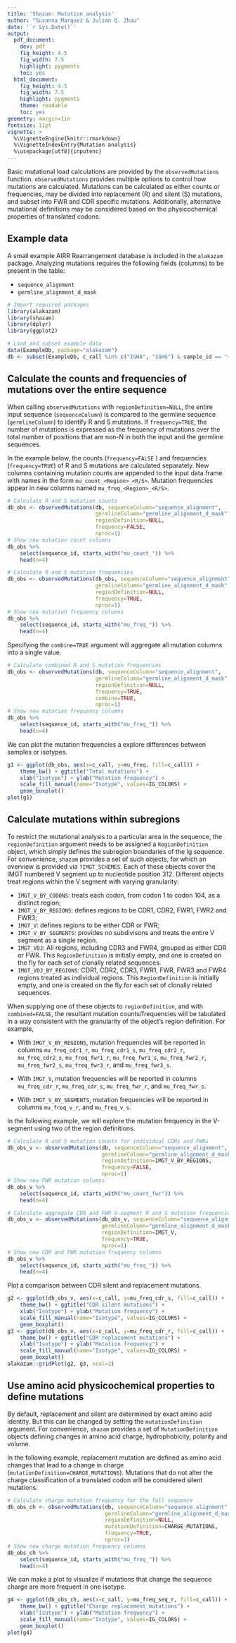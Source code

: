 ```yaml
---
title: 'Shazam: Mutation analysis'
author: "Susanna Marquez & Julian Q. Zhou"
date: '`r Sys.Date()`'
output:
  pdf_document:
    dev: pdf
    fig_height: 4.5
    fig_width: 7.5
    highlight: pygments
    toc: yes
  html_document:
    fig_height: 4.5
    fig_width: 7.5
    highlight: pygments
    theme: readable
    toc: yes
geometry: margin=1in
fontsize: 11pt
vignette: >
  %\VignetteEngine{knitr::rmarkdown} 
  %\VignetteIndexEntry{Mutation analysis} 
  %\usepackage[utf8]{inputenc}
---
```


Basic mutational load calculations are provided by the `observedMutations` function. 
`observedMutations` provides multiple options to control how mutations are calculated.
Mutations can be calculated as either counts or frequencies, may be divided into 
replacement (R) and silent (S) mutations, and subset into FWR and CDR specific mutations.
Additionally, alternative mutational definitions may be considered based on the 
physicochemical properties of translated codons.

## Example data

A small example AIRR Rearrangement database is included in the `alakazam` package. 
Analyzing mutations requires the following fields (columns) to 
be present in the table: 

* `sequence_alignment`
* `germline_alignment_d_mask`

```r
# Import required packages
library(alakazam)
library(shazam)
library(dplyr)
library(ggplot2)

# Load and subset example data
data(ExampleDb, package="alakazam")
db <- subset(ExampleDb, c_call %in% c("IGHA", "IGHG") & sample_id == "+7d")
```

## Calculate the counts and frequencies of mutations over the entire sequence

When calling `observedMutations` with `regionDefinition=NULL`, the entire input sequence 
(`sequenceColumn`) is compared to the germline sequence (`germlineColumn`) to identify R and S mutations. 
If `frequency=TRUE`, the number of mutations is expressed as the frequency of mutations 
over the total number of positions that are non-N in both the input and the germline sequences. 

In the example below, the counts (`frequency=FALSE` ) and frequencies (`frequency=TRUE`) of 
R and S mutations are calculated separately. New columns containing mutation counts are 
appended to the input data.frame with names in the form `mu_count_<Region>_<R/S>`. 
Mutation frequencies appear in new columns named `mu_freq_<Region>_<R/S>`.

```r
# Calculate R and S mutation counts
db_obs <- observedMutations(db, sequenceColumn="sequence_alignment",
                            germlineColumn="germline_alignment_d_mask",
                            regionDefinition=NULL,
                            frequency=FALSE, 
                            nproc=1)
# Show new mutation count columns
db_obs %>% 
    select(sequence_id, starts_with("mu_count_")) %>%
    head(n=4)

# Calculate R and S mutation frequencies
db_obs <- observedMutations(db_obs, sequenceColumn="sequence_alignment",
                            germlineColumn="germline_alignment_d_mask",
                            regionDefinition=NULL,
                            frequency=TRUE, 
                            nproc=1)
# Show new mutation frequency columns
db_obs %>% 
    select(sequence_id, starts_with("mu_freq_")) %>%
    head(n=4)
```

Specifying the `combine=TRUE` argument will aggregate all mutation 
columns into a single value.

```r
# Calculate combined R and S mutation frequencies
db_obs <- observedMutations(db, sequenceColumn="sequence_alignment",
                            germlineColumn="germline_alignment_d_mask",
                            regionDefinition=NULL,
                            frequency=TRUE, 
                            combine=TRUE,
                            nproc=1)
# Show new mutation frequency columns
db_obs %>% 
    select(sequence_id, starts_with("mu_freq_")) %>%
    head(n=4)
```

We can plot the mutation frequencies a explore differences between samples or isotypes.

```r
g1 <- ggplot(db_obs, aes(x=c_call, y=mu_freq, fill=c_call)) +
    theme_bw() + ggtitle("Total mutations") +
    xlab("Isotype") + ylab("Mutation frequency") +
    scale_fill_manual(name="Isotype", values=IG_COLORS) +
    geom_boxplot()
plot(g1)
```

## Calculate mutations within subregions

To restrict the mutational analysis to a particular area in the sequence, the `regionDefinition`
argument needs to be assigned a `RegionDefinition` object, which simply defines the subregion 
boundaries of the Ig sequence. For convenience, `shazam` provides a set of such objects, for which an overview is provided via `?IMGT_SCHEMES`. Each of these objects cover the IMGT numbered V segment up to nucleotide position 312. Different objects treat regions within the V segment with varying granularity:

* `IMGT_V_BY_CODONS`: treats each codon, from codon 1 to codon 104, as a distinct region;
* `IMGT_V_BY_REGIONS`: defines regions to be CDR1, CDR2, FWR1, FWR2 and FWR3;
* `IMGT_V`: defines regions to be either CDR or FWR;
* `IMGT_V_BY_SEGMENTS`: provides no subdivisons and treats the entire V segment as a single region.
*  `IMGT_VDJ`: All regions, including CDR3 and FWR4, grouped as 
    either CDR or FWR. This `RegionDefinition` is initially empty, and one is
    created on the fly for each set of clonally related sequences.
*  `IMGT_VDJ_BY_REGIONS`: CDR1, CDR2, CDR3, FWR1, FWR, FWR3 and FWR4 regions 
    treated as individual regions. This `RegionDefinition` is initially empty, 
    and one is created on the fly for each set of clonally related sequences.

When supplying one of these objects to `regionDefinition`, and with `combined=FALSE`, the resultant mutation counts/frequencies will be tabulated in a way consistent with the granularity of the object's region definition. For example, 

* With `IMGT_V_BY_REGIONS`, mutation frequencies will be reported in columns `mu_freq_cdr1_r`, `mu_freq_cdr1_s`, `mu_freq_cdr2_r`, `mu_freq_cdr2_s`, `mu_freq_fwr1_r`, `mu_freq_fwr1_s`, `mu_freq_fwr2_r`, `mu_freq_fwr2_s`, `mu_freq_fwr3_r`, and `mu_freq_fwr3_s`.

* With `IMGT_V`, mutation frequencies will be reported in columns `mu_freq_cdr_r`, `mu_freq_cdr_s`, `mu_freq_fwr_r`, and `mu_freq_fwr_s`.

* With `IMGT_V_BY_SEGMENTS`, mutation frequencies will be reported in columns `mu_freq_v_r`, and `mu_freq_v_s`.

In the following example, we will explore the mutation frequency in the V-segment using two of the region definitions.

```r
# Calculate R and S mutation counts for individual CDRs and FWRs
db_obs_v <- observedMutations(db, sequenceColumn="sequence_alignment",
                              germlineColumn="germline_alignment_d_mask",
                              regionDefinition=IMGT_V_BY_REGIONS,
                              frequency=FALSE, 
                              nproc=1)
# Show new FWR mutation columns
db_obs_v %>% 
    select(sequence_id, starts_with("mu_count_fwr")) %>%
    head(n=4)

# Calculate aggregate CDR and FWR V-segment R and S mutation frequencies
db_obs_v <- observedMutations(db_obs_v, sequenceColumn="sequence_alignment",
                              germlineColumn="germline_alignment_d_mask",
                              regionDefinition=IMGT_V,
                              frequency=TRUE, 
                              nproc=1)
# Show new CDR and FWR mutation frequency columns
db_obs_v %>% 
    select(sequence_id, starts_with("mu_freq_")) %>%
    head(n=4)
```

Plot a comparison between CDR silent and replacement mutations.

```r
g2 <- ggplot(db_obs_v, aes(x=c_call, y=mu_freq_cdr_s, fill=c_call)) +
    theme_bw() + ggtitle("CDR silent mutations") +
    xlab("Isotype") + ylab("Mutation frequency") +
    scale_fill_manual(name="Isotype", values=IG_COLORS) +
    geom_boxplot()
g3 <- ggplot(db_obs_v, aes(x=c_call, y=mu_freq_cdr_r, fill=c_call)) +
    theme_bw() + ggtitle("CDR replacement mutations") +
    xlab("Isotype") + ylab("Mutation frequency") +
    scale_fill_manual(name="Isotype", values=IG_COLORS) +
    geom_boxplot()
alakazam::gridPlot(g2, g3, ncol=2)
```


## Use amino acid physicochemical properties to define mutations

By default, replacement and silent are determined by exact amino acid identity. But this can be 
changed by setting the `mutationDefinition` argument. For convenience, `shazam` provides a set 
of `MutationDefinition` objects defining changes in amino acid charge, hydrophobicity, polarity 
and volume.

In the following example, replacement mutation are defined as amino acid changes that lead to a 
change in charge (`mutationDefinition=CHARGE_MUTATIONS`). Mutations that do not alter
the charge classification of a translated codon will be considered silent mutations.

```r
# Calculate charge mutation frequency for the full sequence
db_obs_ch <- observedMutations(db, sequenceColumn="sequence_alignment",
                               germlineColumn="germline_alignment_d_mask",
                               regionDefinition=NULL,
                               mutationDefinition=CHARGE_MUTATIONS,
                               frequency=TRUE, 
                               nproc=1)
# Show new charge mutation frequency columns
db_obs_ch %>% 
    select(sequence_id, starts_with("mu_freq_")) %>%
    head(n=4)
```

We can make a plot to visualize if mutations that change the sequence charge are more 
frequent in one isotype.

```r
g4 <- ggplot(db_obs_ch, aes(x=c_call, y=mu_freq_seq_r, fill=c_call)) +
    theme_bw() + ggtitle("Charge replacement mutations") +
    xlab("Isotype") + ylab("Mutation frequency") +
    scale_fill_manual(name="Isotype", values=IG_COLORS) +
    geom_boxplot()
plot(g4)
```
